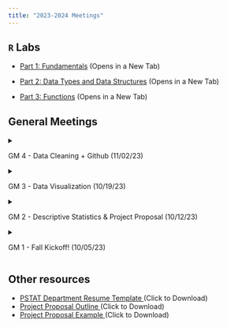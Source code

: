 ```yaml
---
title: "2023-2024 Meetings"
---
```


## `R` Labs

- <a href="../Files/R_Labs/L01_Basics/R_l01.qmd" target="_blank">Part 1: Fundamentals</a> (Opens in a New Tab)

- <a href="../Files/R_Labs/L02_DT_DS/R_l02.qmd" target="_blank">Part 2: Data Types and Data Structures</a> (Opens in a New Tab)

- <a href="../Files/R_Labs/L03_Fnts/R_l03.qmd" target="_blank">Part 3: Functions</a> (Opens in a New Tab)

## General Meetings

<!--- GM #4 --->
<details>
  <summary> <p> GM 4 - Data Cleaning + Github (11/02/23) </p> </summary>
  - Slides: <a href="../Files/GM_23_24/Data Cleaning and Preprocessing.pdf" target="_blank">[.pdf]</a> (Click to download) 
- Data Cleaning Code Demo <a href="../Files/GM_23_24/starwars data cleaning tutorial.R" target="_blank">[.R]</a> (Click to download)

  <!---
  <img src="../Images/2324Workshops/GM1/Photo1.png" style="width: 40%"> <img src="../Images/2324Workshops/GM1/Photo3.png" style="width: 40%">
  --->
</details>

<!--- GM #3 --->
<details>
  <summary> <p> GM 3 - Data Visualization (10/19/23) </p> </summary>
  - Download R  and R Studio <br>
  <img src="../Images/2324Workshops/GM3/download.png" style="width: 80%">
  
  - **Steps to Access the Interactive Demo/Tutorial:**
  
      1) Download the file located at <a href="https://bit.ly/dsc-gm3" target="_blank">https://bit.ly/dsc-gm3</a>
      
      2) Open the file in `RStudio` and follow any prompts to download any necessary packages
      
      3) Click the `Run Document` button: <img src="../Files/GM_22_23/run_doc.png" style="width: 20%">
      
</details>



<!--- GM #2 --->
<details>
  <summary> <p> GM 2 - Descriptive Statistics & Project Proposal (10/12/23) </p> </summary>
  - Slides: <a href="../Images/2324Workshops/GM2/GM2.pdf" target="_blank">[.pdf]</a> (Click to download) <br>
  <a href="https://epm027.github.io/Hidden/Slides/Wk2_Descrip_Stat/descrip_stats.html#/title-slide" target="_blank">Descriptive Statistics</a> (Click to View)
  <br>
</details>

<!--- GM #1 --->
<details>
  <summary> <p> GM 1 - Fall Kickoff! (10/05/23) </p> </summary>
  - Slides: <a href="../Files/GM_23_24/GM1.pdf" target="_blank">[.pdf]</a> (Click to download) <br>

  <!---
  <img src="../Images/2324Workshops/GM1/Photo1.png" style="width: 40%"> <img src="../Images/2324Workshops/GM1/Photo3.png" style="width: 40%">
  --->
</details>

## Other resources

- <a href="../Files/PSTAT_resume_template.docx" target="_blank">PSTAT Department Resume Template </a> (Click to Download)
- <a href="../Files/Project_proposal_outline.pdf" target="_blank">Project Proposal Outline </a> (Click to Download)
- <a href="../Files/Project_proposal_example.pdf" target="_blank">Project Proposal Example </a> (Click to Download)



<!--- 
<details>
  <summary> <p> GM 2 - Name (10/12/23) </p> </summary>
</details>
--->
